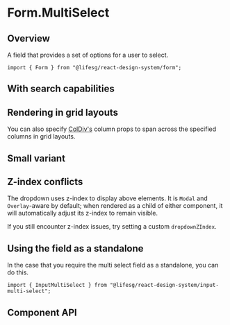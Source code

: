 
<Meta of={FormMultiSelectStories} />

# Form.MultiSelect

## Overview

A field that provides a set of options for a user to select.

```tsx
import { Form } from "@lifesg/react-design-system/form";
```

<Canvas of={FormMultiSelectStories.Default} />

## With search capabilities

<Canvas of={FormMultiSelectStories.WithSearch} />

## Rendering in grid layouts

You can also specify [ColDiv's](/docs/core-layout-coldiv--docs)
column props to span across the specified columns in grid layouts.

<Canvas of={FormMultiSelectStories.RenderingInGridLayout} />

## Small variant

<Canvas of={FormMultiSelectStories.SmallVariant} />

## Z-index conflicts

The dropdown uses z-index to display above elements. It is `Modal` and
`Overlay`-aware by default; when rendered as a child of either component, it
will automatically adjust its z-index to remain visible.

If you still encounter z-index issues, try setting a custom `dropdownZIndex`.

## Using the field as a standalone

In the case that you require the multi select field as a standalone, you can do this.

```tsx
import { InputMultiSelect } from "@lifesg/react-design-system/input-multi-select";
```

<Canvas of={FormMultiSelectStories.StandaloneUsage} />

## Component API

<PropsTable />
